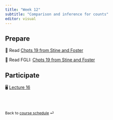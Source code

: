 ```yaml
---
title: "Week 12"
subtitle: "Comparison and inference for counts"
editor: visual
---
```


## Prepare

📖 Read [Chpts 19 from Stine and Foster](https://www.pearson.com/store/en-us/pearsonplus/p/9780137399727.html)

📖 Read FGLI: [Chpts 19 from Stine and Foster](https://portal.mypearson.com/course-home/handout/sturdevant21135/Student_Registration_Handout_sturdevant21135.pdf)

## Participate

🖥️ [Lecture 16](/slides/lect_18.html)

<br><br>

::: {style="font-size: 0.875em;"}
Back to [course schedule](/ "Course schedule") ⏎
:::
